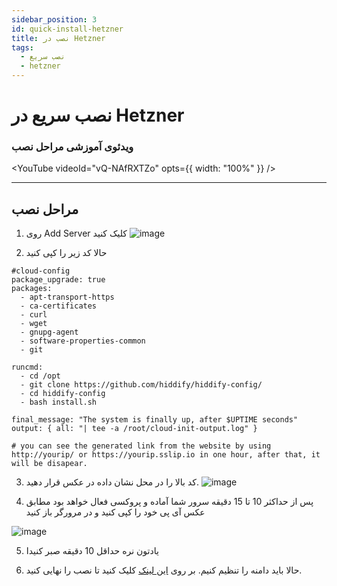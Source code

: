 ```yaml
---
sidebar_position: 3
id: quick-install-hetzner
title: نصب در Hetzner
tags:
  - نصب سریع
  - hetzner
---
```



# نصب سریع در Hetzner

### ویدئوی‌ آموزشی مراحل نصب

<YouTube videoId="vQ-NAfRXTZo" opts={{ width: "100%" }} />

---

## مراحل نصب

1. روی Add Server کلیک کنید
   ![image](https://user-images.githubusercontent.com/114227601/206861285-58832cec-a2a3-441e-91d4-8300d16584d6.png)

2. حالا کد زیر را کپی کنید

```
#cloud-config
package_upgrade: true
packages:
  - apt-transport-https
  - ca-certificates
  - curl
  - wget
  - gnupg-agent
  - software-properties-common
  - git

runcmd:
  - cd /opt
  - git clone https://github.com/hiddify/hiddify-config/
  - cd hiddify-config
  - bash install.sh

final_message: "The system is finally up, after $UPTIME seconds"
output: { all: "| tee -a /root/cloud-init-output.log" }

# you can see the generated link from the website by using http://yourip/ or https://yourip.sslip.io in one hour, after that, it will be disapear.
```

3. کد بالا را در محل نشان داده در عکس قرار دهید.
   ![image](https://user-images.githubusercontent.com/114227601/206861304-656682b4-17a3-44c1-89f9-7b0d89566728.png)

4. پس از حداکثر 10 تا 15 دقیقه سرور شما آماده و پروکسی فعال خواهد بود مطابق عکس
   آی پی خود را کپی کنید و در مرورگر باز کنید

![image](https://user-images.githubusercontent.com/114227601/206861323-1de41700-6ce4-403a-a644-0836e2a22876.png)

5. یادتون نره حداقل 10 دقیقه صبر کنیدا

6. حالا باید دامنه را تنظیم کنیم. بر روی
   [این لینک](https://github.com/hiddify/hiddify-config/wiki/%D8%B1%D8%A7%D9%87%D9%86%D9%85%D8%A7%DB%8C-%D8%AA%D9%86%D8%B8%DB%8C%D9%85-%D8%AF%D8%A7%D9%85%D9%86%D9%87-%D9%88-%D9%86%D9%87%D8%A7%DB%8C%DB%8C-%DA%A9%D8%B1%D8%AF%D9%86-%D9%86%D8%B5%D8%A8)
   کلیک کنید تا نصب را نهایی کنید.

